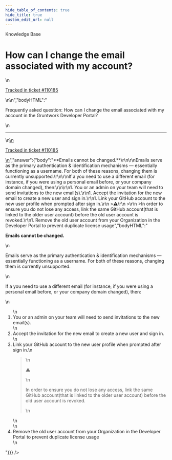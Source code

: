 ```yaml
---
hide_table_of_contents: true
hide_title: true
custom_edit_url: null
---
```



<head>
  <link rel="canonical" href="https://github.com/gruntwork-io/knowledge-base/discussions/714" />
</head>

<CenterLayout>
<span className="searchCategory">Knowledge Base</span>
<h1>How can I change the email associated with my account?</h1>
<GitHub discussion={{"id":"D_kwDOF8slf84AT4Du","number":714,"author":{"login":"oredavids"},"title":"How can I change the email associated with my account?","body":"\nFrequently asked question: How can I change the email associated with my account in the Gruntwork Developer Portal?\n\n---\n\n<ins datetime=\"2023-05-18T19:43:04Z\">\n  <p><a href=\"https://support.gruntwork.io/hc/requests/110185\">Tracked in ticket #110185</a></p>\n</ins>\n","bodyHTML":"<p dir=\"auto\">Frequently asked question: How can I change the email associated with my account in the Gruntwork Developer Portal?</p>\n<hr>\n<ins datetime=\"2023-05-18T19:43:04Z\">\n  <p dir=\"auto\"><a href=\"https://support.gruntwork.io/hc/requests/110185\" rel=\"nofollow\">Tracked in ticket #110185</a></p>\n</ins>","answer":{"body":"**Emails cannot be changed.**\r\n\r\nEmails serve as the primary authentication & identification mechanisms — essentially functioning as a username. For both of these reasons, changing them is currently unsupported.\r\n\r\nIf a you need to use a different email (for instance, if you were using a personal email before, or your company domain changed), then:\r\n\r\n1. You or an admin on your team will need to send invitations to the new email(s).\r\n1. Accept the invitation for the new email to create a new user and sign in.\r\n1. Link your GitHub account to the new user profile when prompted after sign in.\r\n    >⚠️\r\n    >\r\n    >In order to ensure you do not lose any access, link the same GitHub account(that is linked to the older user account) before the old user account is revoked.\r\n1. Remove the old user account from your Organization in the Developer Portal to prevent duplicate license usage","bodyHTML":"<p dir=\"auto\"><strong>Emails cannot be changed.</strong></p>\n<p dir=\"auto\">Emails serve as the primary authentication &amp; identification mechanisms — essentially functioning as a username. For both of these reasons, changing them is currently unsupported.</p>\n<p dir=\"auto\">If a you need to use a different email (for instance, if you were using a personal email before, or your company domain changed), then:</p>\n<ol dir=\"auto\">\n<li>You or an admin on your team will need to send invitations to the new email(s).</li>\n<li>Accept the invitation for the new email to create a new user and sign in.</li>\n<li>Link your GitHub account to the new user profile when prompted after sign in.\n<blockquote>\n<p dir=\"auto\"><g-emoji class=\"g-emoji\" alias=\"warning\" fallback-src=\"https://github.githubassets.com/images/icons/emoji/unicode/26a0.png\">⚠️</g-emoji></p>\n<p dir=\"auto\">In order to ensure you do not lose any access, link the same GitHub account(that is linked to the older user account) before the old user account is revoked.</p>\n</blockquote>\n</li>\n<li>Remove the old user account from your Organization in the Developer Portal to prevent duplicate license usage</li>\n</ol>"}}} />

</CenterLayout>
  

<!-- ##DOCS-SOURCER-START
{
  "sourcePlugin": "github-discussions",
  "hash": "c2f297363f280478055dd0266ed473d6"
}
##DOCS-SOURCER-END -->
